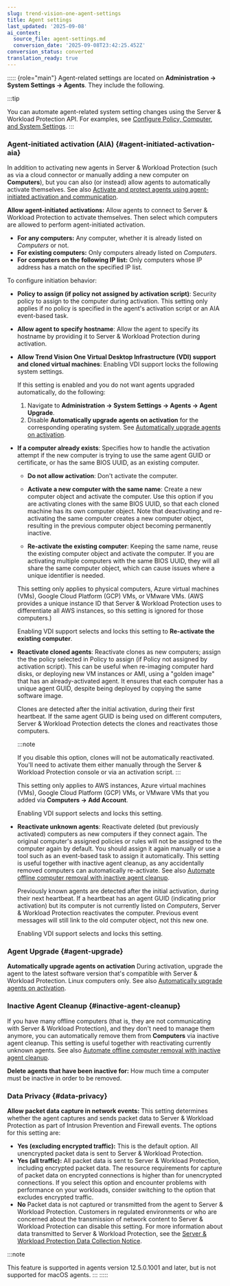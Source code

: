 ```yaml
---
slug: trend-vision-one-agent-settings
title: Agent settings
last_updated: '2025-09-08'
ai_context:
  source_file: agent-settings.md
  conversion_date: '2025-09-08T23:42:25.452Z'
conversion_status: converted
translation_ready: true
---
```


::::: {role="main"}
Agent-related settings are located on **Administration → System Settings → Agents**. They include the following.

:::tip

You can automate agent-related system setting changes using the Server & Workload Protection API. For examples, see [Configure Policy, Computer, and System Settings](configure-system-settings.mdx).
:::

### Agent-initiated activation (AIA) {#agent-initiated-activation-aia}

In addition to activating new agents in Server & Workload Protection (such as via a cloud connector or manually adding a new computer on **Computers**), but you can also (or instead) allow agents to automatically activate themselves. See also [Activate and protect agents using agent-initiated activation and communication](agent-initiated-activation.mdx).

**Allow agent-initiated activations:** Allow agents to connect to Server & Workload Protection to activate themselves. Then select which computers are allowed to perform agent-initiated activation.

- **For any computers:** Any computer, whether it is already listed on *Computers* or not.
- **For existing computers:** Only computers already listed on *Computers*.
- **For computers on the following IP list:** Only computers whose IP address has a match on the specified IP list.

To configure initiation behavior:

- **Policy to assign (if policy not assigned by activation script)**: Security policy to assign to the computer during activation. This setting only applies if no policy is specified in the agent's activation script or an AIA event-based task.

- **Allow agent to specify hostname**: Allow the agent to specify its hostname by providing it to Server & Workload Protection during activation.

- **Allow Trend Vision One Virtual Desktop Infrastructure (VDI) support and cloned virtual machines**: Enabling VDI support locks the following system settings.

  If this setting is enabled and you do not want agents upgraded automatically, do the following:

  1.  Navigate to **Administration → System Settings → Agents → Agent Upgrade**.
  2.  Disable **Automatically upgrade agents on activation** for the corresponding operating system. See [Automatically upgrade agents on activation](autoupgrade-agents-activation.mdx).

- **If a computer already exists**: Specifies how to handle the activation attempt if the new computer is trying to use the same agent GUID or certificate, or has the same BIOS UUID, as an existing computer.

  - **Do not allow activation**: Don't activate the computer.

  - **Activate a new computer with the same name**: Create a new computer object and activate the computer. Use this option if you are activating clones with the same BIOS UUID, so that each cloned machine has its own computer object. Note that deactivating and re-activating the same computer creates a new computer object, resulting in the previous computer object becoming permanently inactive.

  - **Re-activate the existing computer**: Keeping the same name, reuse the existing computer object and activate the computer. If you are activating multiple computers with the same BIOS UUID, they will all share the same computer object, which can cause issues where a unique identifier is needed.

  This setting only applies to physical computers, Azure virtual machines (VMs), Google Cloud Platform (GCP) VMs, or VMware VMs. (AWS provides a unique instance ID that Server & Workload Protection uses to differentiate all AWS instances, so this setting is ignored for those computers.)

  Enabling VDI support selects and locks this setting to **Re-activate the existing computer**.

- **Reactivate cloned agents**: Reactivate clones as new computers; assign the the policy selected in Policy to assign (if Policy not assigned by activation script). This can be useful when re-imaging computer hard disks, or deploying new VM instances or AMI, using a "golden image" that has an already-activated agent. It ensures that each computer has a unique agent GUID, despite being deployed by copying the same software image.

  Clones are detected after the initial activation, during their first heartbeat. If the same agent GUID is being used on different computers, Server & Workload Protection detects the clones and reactivates those computers.

  :::note

  If you disable this option, clones will not be automatically reactivated. You'll need to activate them either manually through the Server & Workload Protection console or via an activation script.
  :::

  This setting only applies to AWS instances, Azure virtual machines (VMs), Google Cloud Platform (GCP) VMs, or VMware VMs that you added via **Computers → Add Account**.

  Enabling VDI support selects and locks this setting.

- **Reactivate unknown agents**: Reactivate deleted (but previously activated) computers as new computers if they connect again. The original computer's assigned policies or rules will not be assigned to the computer again by default. You should assign it again manually or use a tool such as an event-based task to assign it automatically. This setting is useful together with inactive agent cleanup, as any accidentally removed computers can automatically re-activate. See also [Automate offline computer removal with inactive agent cleanup](automate-inactive-agent-cleanup.mdx).

  Previously known agents are detected after the initial activation, during their next heartbeat. If a heartbeat has an agent GUID (indicating prior activation) but its computer is not currently listed on *Computers*, Server & Workload Protection reactivates the computer. Previous event messages will still link to the old computer object, not this new one.

  Enabling VDI support selects and locks this setting.

### Agent Upgrade {#agent-upgrade}

**Automatically upgrade agents on activation** During activation, upgrade the agent to the latest software version that's compatible with Server & Workload Protection. Linux computers only. See also [Automatically upgrade agents on activation](autoupgrade-agents-activation.mdx).

### Inactive Agent Cleanup {#inactive-agent-cleanup}

If you have many offline computers (that is, they are not communicating with Server & Workload Protection), and they don't need to manage them anymore, you can automatically remove them from **Computers** via inactive agent cleanup. This setting is useful together with reactivating currently unknown agents. See also [Automate offline computer removal with inactive agent cleanup](automate-inactive-agent-cleanup.mdx).

**Delete agents that have been inactive for:** How much time a computer must be inactive in order to be removed.

### Data Privacy {#data-privacy}

**Allow packet data capture in network events:** This setting determines whether the agent captures and sends packet data to Server & Workload Protection as part of Intrusion Prevention and Firewall events. The options for this setting are:

- **Yes (excluding encrypted traffic):** This is the default option. All unencrypted packet data is sent to Server & Workload Protection.
- **Yes (all traffic):** All packet data is sent to Server & Workload Protection, including encrypted packet data. The resource requirements for capture of packet data on encrypted connections is higher than for unencrypted connections. If you select this option and encounter problems with performance on your workloads, consider switching to the option that excludes encrypted traffic.
- **No** Packet data is not captured or transmitted from the agent to Server & Workload Protection. Customers in regulated environments or who are concerned about the transmission of network content to Server & Workload Protection can disable this setting. For more information about data transmitted to Server & Workload Protection, see the [Server & Workload Protection Data Collection Notice](https://success.trendmicro.com/solution/000258329).

:::note

This feature is supported in agents version 12.5.0.1001 and later, but is not supported for macOS agents.
:::
:::::
